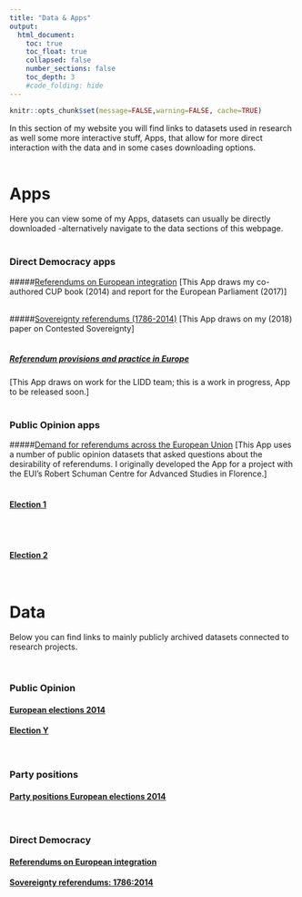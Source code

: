```yaml
---
title: "Data & Apps"
output:
  html_document:
    toc: true
    toc_float: true
    collapsed: false
    number_sections: false
    toc_depth: 3
    #code_folding: hide
---
```


```r
knitr::opts_chunk$set(message=FALSE,warning=FALSE, cache=TRUE)
```

In this section of my website you will find links to datasets used in research as well some more interactive stuff, Apps, that allow for more direct interaction with the data and in some cases downloading options. 
<br/><br/>

# Apps
Here you can view some of my Apps, datasets can usually be directly downloaded -alternatively navigate to the data sections of this webpage.
<br/><br/>

### Direct Democracy apps
  
  

#####<a href="https://fmendez72.github.io/web/pages/eu2017.html" target="_blank">Referendums on European integration</a> 
[This App draws my co-authored CUP book (2014) and report for the European Parliament (2017)]
<br/><br/>

#####<a href="https://fmendez72.github.io/web/pages/eu2017.html" target="_blank">Sovereignty referendums (1786-2014)</a> 
[This App draws on my (2018) paper on Contested Sovereignty]
<br/><br/>

##### [Referendum provisions and practice in Europe]()
[This App draws on work for the LIDD team; this is a work in progress, App to be released soon.]
<br/><br/>

### Public Opinion apps

#####<a href="https://fmendez72.github.io/web/pages/refDemand.html" target="_blank">Demand for referendums across the European Union</a> 
[This App uses a number of public opinion datasets that asked questions about the desirability of referendums. I originally developed the App for a project with the EUI's Robert Schuman Centre for Advanced Studies in Florence.]
<br/><br/>

#### [Election 1](https://fmendez72.github.io/FM_webtest/Liddpages/ConceptualMap.html)
<br/><br/>

#### [Election 2](https://fmendez72.github.io/FM_webtest/Liddpages/ConceptualMap.html)

<br/>

# Data

Below you can find links to mainly publicly archived datasets connected to research projects.

<br/>

### Public Opinion

#### [European elections 2014](https://fmendez72.github.io/web/pages/eu2017.html)

#### [Election Y](https://fmendez72.github.io/FM_webtest/Liddpages/ConceptualMap.html)

<br/>

### Party positions

#### [Party positions European elections 2014](https://fmendez72.github.io/FM_webtest/Liddpages/ConceptualMap.html)

<br/>

### Direct Democracy

#### [Referendums on European integration ](https://fmendez72.github.io/FM_webtest/Liddpages/ConceptualMap.html)

#### [Sovereignty referendums: 1786:2014](https://fmendez72.github.io/FM_webtest/Liddpages/ConceptualMap.html)

<br/>

